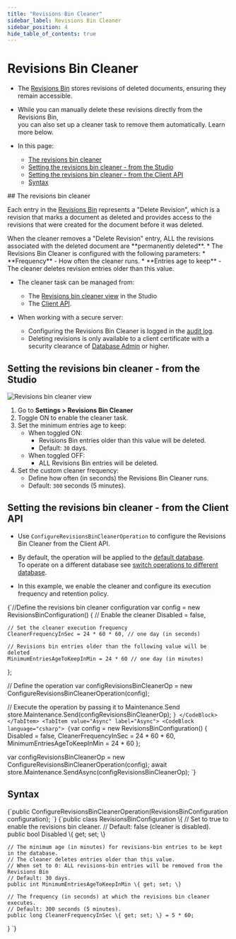 ```yaml
---
title: "Revisions Bin Cleaner"
sidebar_label: Revisions Bin Cleaner
sidebar_position: 4
hide_table_of_contents: true
---
```



# Revisions Bin Cleaner
<Admonition type="note" title="Note">

* The [Revisions Bin](../../studio/database/document-extensions/revisions.mdx#revisions-bin) stores revisions of deleted documents, ensuring they remain accessible.

* While you can manually delete these revisions directly from the Revisions Bin,  
  you can also set up a cleaner task to remove them automatically. Learn more below.

* In this page:
    * [The revisions bin cleaner](../../document-extensions/revisions/revisions-bin-cleaner.mdx#the-revisions-bin-cleaner)
    * [Setting the revisions bin cleaner - from the Studio](../../document-extensions/revisions/revisions-bin-cleaner.mdx#setting-the-revisions-bin-cleaner---from-the-studio)
    * [Setting the revisions bin cleaner - from the Client API](../../document-extensions/revisions/revisions-bin-cleaner.mdx#setting-the-revisions-bin-cleaner---from-the-client-api)
    * [Syntax](../../document-extensions/revisions/revisions-bin-cleaner.mdx#syntax)

</Admonition>
## The revisions bin cleaner
    
Each entry in the [Revisions Bin](../../studio/database/document-extensions/revisions.mdx#revisions-bin) represents a "Delete Revision",
which is a revision that marks a document as deleted and provides access to the revisions that were created for the document before it was deleted.

<Admonition type="warning" title="Warning">
When the cleaner removes a "Delete Revision" entry,  
ALL the revisions associated with the deleted document are **permanently deleted**.
</Admonition>
* The Revisions Bin Cleaner is configured with the following parameters:
    * **Frequency** - How often the cleaner runs.
    * **Entries age to keep** - The cleaner deletes revision entries older than this value.

* The cleaner task can be managed from:  
  * The [Revisions bin cleaner view](../../document-extensions/revisions/revisions-bin-cleaner.mdx#setting-the-revisions-bin-cleaner---from-the-studio) in the Studio
  * The [Client API](../../document-extensions/revisions/revisions-bin-cleaner.mdx#setting-the-revisions-bin-cleaner---from-the-client-api).

* When working with a secure server:
   * Configuring the Revisions Bin Cleaner is logged in the [audit log](../../server/security/audit-log/audit-log.mdx).
   * Deleting revisions is only available to a client certificate with a security clearance of [Database Admin](../../server/security/authorization/security-clearance-and-permissions.mdx#section) or higher.



## Setting the revisions bin cleaner - from the Studio

![Revisions bin cleaner view](./assets/revisions-bin-cleaner.png)

1. Go to **Settings &gt; Revisions Bin Cleaner**   
2. Toggle ON to enable the cleaner task.  
3. Set the minimum entries age to keep:  
   * When toggled ON:  
       * Revisions Bin entries older than this value will be deleted.  
       * Default: `30` days.  
   * When toggled OFF:  
       * ALL Revisions Bin entries will be deleted.  
4. Set the custom cleaner frequency:  
   * Define how often (in seconds) the Revisions Bin Cleaner runs.
   * Default: `300` seconds (5 minutes).



## Setting the revisions bin cleaner - from the Client API

* Use `ConfigureRevisionsBinCleanerOperation` to configure the Revisions Bin Cleaner from the Client API.

* By default, the operation will be applied to the [default database](../../client-api/setting-up-default-database.mdx).  
  To operate on a different database see [switch operations to different database](../../client-api/operations/how-to/switch-operations-to-a-different-database.mdx).

* In this example, we enable the cleaner and configure its execution frequency and retention policy.

<Tabs groupId='languageSyntax'>
<TabItem value="Sync" label="Sync">
<CodeBlock language="csharp">
{`//Define the revisions bin cleaner configuration
var config = new RevisionsBinConfiguration()
{
    // Enable the cleaner
    Disabled = false,

    // Set the cleaner execution frequency
    CleanerFrequencyInSec = 24 * 60 * 60, // one day (in seconds)
    
    // Revisions bin entries older than the following value will be deleted
    MinimumEntriesAgeToKeepInMin = 24 * 60 // one day (in minutes)
};

// Define the operation
var configRevisionsBinCleanerOp = new ConfigureRevisionsBinCleanerOperation(config);

// Execute the operation by passing it to Maintenance.Send
store.Maintenance.Send(configRevisionsBinCleanerOp);
`}
</CodeBlock>
</TabItem>
<TabItem value="Async" label="Async">
<CodeBlock language="csharp">
{`var config = new RevisionsBinConfiguration()
{
    Disabled = false,
    CleanerFrequencyInSec = 24 * 60 * 60,
    MinimumEntriesAgeToKeepInMin = 24 * 60 
};

var configRevisionsBinCleanerOp = new ConfigureRevisionsBinCleanerOperation(config);
await store.Maintenance.SendAsync(configRevisionsBinCleanerOp);
`}
</CodeBlock>
</TabItem>
    </Tabs>



## Syntax

<TabItem value="syntax_1" label="syntax_1">
<CodeBlock language="csharp">
{`public ConfigureRevisionsBinCleanerOperation(RevisionsBinConfiguration configuration);
`}
</CodeBlock>
</TabItem>
<TabItem value="syntax_2" label="syntax_2">
<CodeBlock language="csharp">
{`public class RevisionsBinConfiguration
\{
    // Set to true to enable the revisions bin cleaner.
    // Default: false (cleaner is disabled).
    public bool Disabled \{ get; set; \}
    
    // The minimum age (in minutes) for revisions-bin entries to be kept in the database.
    // The cleaner deletes entries older than this value.
    // When set to 0: ALL revisions-bin entries will be removed from the Revisions Bin
    // Default: 30 days.
    public int MinimumEntriesAgeToKeepInMin \{ get; set; \}
    
    // The frequency (in seconds) at which the revisions bin cleaner executes.
    // Default: 300 seconds (5 minutes).
    public long CleanerFrequencyInSec \{ get; set; \} = 5 * 60;
\}
`}
</CodeBlock>
</TabItem>



